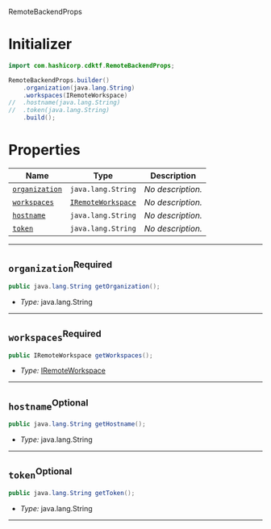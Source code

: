  RemoteBackendProps <a name="RemoteBackendProps" id="cdktf.RemoteBackendProps"></a>

# Initializer <a name="Initializer" id="cdktf.RemoteBackendProps.Initializer"></a>

```java
import com.hashicorp.cdktf.RemoteBackendProps;

RemoteBackendProps.builder()
    .organization(java.lang.String)
    .workspaces(IRemoteWorkspace)
//  .hostname(java.lang.String)
//  .token(java.lang.String)
    .build();
```

# Properties <a name="Properties" id="Properties"></a>

| **Name** | **Type** | **Description** |
| --- | --- | --- |
| <code><a href="#cdktf.RemoteBackendProps.property.organization">organization</a></code> | <code>java.lang.String</code> | *No description.* |
| <code><a href="#cdktf.RemoteBackendProps.property.workspaces">workspaces</a></code> | <code><a href="#cdktf.IRemoteWorkspace">IRemoteWorkspace</a></code> | *No description.* |
| <code><a href="#cdktf.RemoteBackendProps.property.hostname">hostname</a></code> | <code>java.lang.String</code> | *No description.* |
| <code><a href="#cdktf.RemoteBackendProps.property.token">token</a></code> | <code>java.lang.String</code> | *No description.* |

---

## `organization`<sup>Required</sup> <a name="organization" id="cdktf.RemoteBackendProps.property.organization"></a>

```java
public java.lang.String getOrganization();
```

- *Type:* java.lang.String

---

## `workspaces`<sup>Required</sup> <a name="workspaces" id="cdktf.RemoteBackendProps.property.workspaces"></a>

```java
public IRemoteWorkspace getWorkspaces();
```

- *Type:* <a href="#cdktf.IRemoteWorkspace">IRemoteWorkspace</a>

---

## `hostname`<sup>Optional</sup> <a name="hostname" id="cdktf.RemoteBackendProps.property.hostname"></a>

```java
public java.lang.String getHostname();
```

- *Type:* java.lang.String

---

## `token`<sup>Optional</sup> <a name="token" id="cdktf.RemoteBackendProps.property.token"></a>

```java
public java.lang.String getToken();
```

- *Type:* java.lang.String

---
